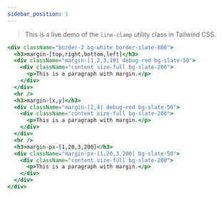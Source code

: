 ```yaml
---
sidebar_position: 1
---
```


> This is a live demo of the `line-clamp` utility class in Tailwind CSS.

```jsx live
<div className="border-2 bg-white border-slate-800">
  <h3>margin-[top,right,bottom,left]</h3>
  <div className="margin-[1,2,3,10] debug-red bg-slate-50">
    <div className="content size-full bg-slate-200">
      <p>This is a paragraph with margin.</p>
    </div>
  </div>
  <hr />
  <h3>margin-[x,y]</h3>
  <div className="margin-[2,4] debug-red bg-slate-50">
    <div className="content size-full bg-slate-200">
      <p>This is a paragraph with margin.</p>
    </div>
  </div>
  <hr />
  <h3>margin-px-[1,20,3,200]</h3>
  <div className="margin-px-[1,20,3,200] bg-slate-50">
    <div className="content size-full bg-slate-200">
      <p>This is a paragraph with margin.</p>
    </div>
  </div>
</div>
```
